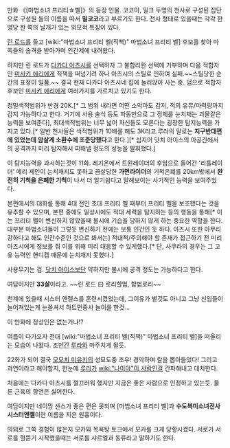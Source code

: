 만화 《[마법소녀 프리티☆벨]》의 등장 인물.
코코아, 밀크 두명의 천사로 구성된 집단으로 구성원 들의 이름을 따서 '''밀코코'''라고 부르기도 한다. 천사 형태로 있을때는 각각 한 명당 한 쪽의 날개가 있는 외모적 특징이 있다.

[[린 로드]]를 들고 [wiki:"마법소녀 프리티 벨(직책)" 마법소녀 프리티 벨] 후보를 찾아 마족들의 습격을 받아가며 인간계에 내려왔다.

하지만 린 로드가 [[다카다 아츠시]]를 선택하자 그 불합리한 선택에 거부하며 다음 적합자인 [[미사키 에리]]에게 직책을 떠넘기려 하나 아츠시의 스틸로 인하여 실패.~~스틸당한 순간의 표정이 일품.~~ 결국 현재 다카다 아츠시네 집에 눌러앉아 사는 중. 덤으로 적합자 후보인 [[미사키 에리]]에게 여러가지를 가르치고 있기도 한다.

정밀색적범위가 반경 20K.[* 그 범위 내라면 어떤 소악마도 감지, 적의 유뮤/마력량까지 감지 가능하다고 한다. 거기에 사용 술식 등도 파동만으로 그 정체를 눈치채는 괴물같은 능력을 보여준다], 최대색적범위는 너무 넓어 자신들도 모른다는 굉장한 탐지능력을 가지고 있다.[* 일반 천사들은 색적범위가 10배를 해도 3K라고.루라의 말로는 '''지구반대편에 있었는데 암살계 소환수에 조준당했다'''고 한다.][* 심지어 닷치 아이스의 아공간에서의 공격까지 미리 탐지해서 피해낼 정도의 성능을 발휘했다.]

이 탐지능력을 과시하는것이 11화.
레기온에서 트윈레이더의 후임으로 들어간 '리틀레이더' 메리 제인이 눈치채지도 못하고 끔살당한 '''가면라이더'''의 기척은폐를 20km밖에서 '''완전히 기척을 은폐한 기척'''이 나서 더 알기쉽다고 말해보이는 사기적인 능력을 보여주었다.

본편에서의 대화를 통해 4대 전인 초대 프리티 벨 때부터 프리티 벨을 보조했다는 것을 유추할 수 있으며, 본편 중에도 일상시에도 적대 세력을 탐지하는 등의 행동을 통해[* 이는 프리티 벨이 변신하지 않았을때 불시에 기습을 당하지 않게 하는 중요한 역할을 한다. 대부분 마법소녀들이 그렇듯 변신하기 전에는 보통 인간인 듯 하다. 아즈시 또한 아무리 강하다고 해도 인간수준인 것으로 봐서는] 적대적/주의해야 할 존재가 접근하기 전 미리 아즈시에게 정보를 줘 이를 위해 미리 대응할 수 있게했다.[* 단, 사쿠라의 경우는 그 고유 능력인 핸디캡 때문에 눈치채지 못했다.] 

사용무기는 검. [[닷치 아이스]]보단 약하지만 불시에 공격 정도는 가능하다고 한다.

여담이지만 '''33살'''이라고. ~~린 로드 曰 로리할멈, 합법로리~~

천계에 있을때 시스터 엔젤스를 훈련시켰었는데, 그이유가 별것도 아니고 그냥 신입들이 늘어져있는게 눈꼴셔서 하트먼중사 놀이를 한것...

이 만화에 정상인은 없는거냐!?

여름이 다가오자 전대 [wiki:"마법소녀 프리티 벨(직책)" 마법소녀 프리티 벨]을 떠올리는 모습이 나왔다. 조만간 [[루라]]와 마주치게 될듯.

22화가 되어 결국 [[모모치 미유키]]의 성묘도중 조우! 경악하며 칼을 뽑아들었다! 그리고 과연이라고 해야할지, 한눈에 [[루라]]가 [[wiki:"나이아"이 사람]]인걸 간파해내고 대치한다. 

처음에는 다카다 아츠시를 껄끄러워 했지만 지금은 좋은 사람으로 인정하고 있는듯. 물론 근육의 향연은 싫어한다.

여담이지만 네이밍 센스가 좋은 편은 못되며 [마법소녀 프리티 벨]과 '''수도복미소녀전사 시스터엔젤'''이란 이름을 지은 원흉이다.

의외로 그쪽 경험이 많은지 모카와 목욕탕 토크에서 모카를 크게 당황시켰다. 서로가 서로를 헐뜯기 시작했을때는 서로를 샤르엘과 동류라고 말하기도 한다. 
